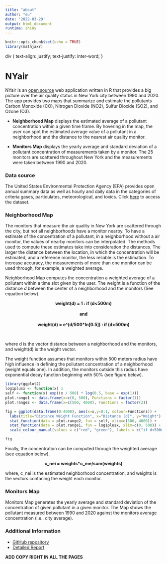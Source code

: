 ```yaml
---
title: "about"
author: "eu"
date: '2022-03-29'
output: html_document
runtime: shiny
---
```


```r
knitr::opts_chunk$set(echo = TRUE)
library(mathjaxr)
```

div {
  text-align: justify;
  text-justify: inter-word;
}

# NYair
NYair is an [open source]() web application written in R that provides a big picture over the air quality
status in New York city between 1990 and 2020. The app provides two maps that summarize and estimate the   pollutants Carbon Monoxide (CO), Nitrogen Dioxide (NO2), Sulfur Dioxide (SO2), and Ozone (O3).

+ __Neighborhood Map__ displays the estimated average of a pollutant concentration within a given time frame. By hovering in the map, the user can spot the estimated average value of a pollutant in a neighborhood and the distance to the nearest air quality monitor. 

+ __Monitors Map__ displays the yearly average and standard deviation of a pollutant concentration of measurements taken by a monitor. The 25 monitors are scattered throughout New York and the measurements were taken between 1990 and 2020.  
 

### Data source
The United States Environmental Protection Agency (EPA) provides open annual summary data as well as hourly and daily data in the categories of criteria gases, particulates, meteorological, and toxics. Click [here](https://console.cloud.google.com/marketplace/product/epa/historical-air-quality?project=fiery-webbing-340301) to access the dataset.

### Neighborhood Map
The monitors that measure the air quality in New York are scattered through the city, but not all neighborhoods have a monitor nearby. To have a estimate of the concentration of a pollutant, in a neighborhood without a air monitor, the values of nearby monitors can be interpolated. The methods used to compute these estimates take into consideration the distances. The larger the distance between the location, in which the concentration will be estimated, and a reference monitor, the less reliable is the estimation. To increase accuracy, the measurements of more than one monitor can be used through, for example, a weighted average.

Neighborhood Map computes the concentration a weighted average of a pollutant within a time slot given by the user. The weight is a function of the distance _d_ between the center of a neighborhood and the monitors (See equation below).

<b><center>weight(d) = 1 : if (d<500m)</center></b><br/>
<b><center>and</center></b> <br/>
<b><center>weight(d) = e^(d/500*ln[0.5]) : if (d>500m)</center></b> <br/>


where d is the vector distance between a neighborhood and the monitors, and weight(d) is the weight vector.

The weight function assumes that monitors within 500 meters radius have high influence in defining the pollutant concentration of a neighborhood (weight equals one). In addition, the monitors outside this radius have exponential decay function beginning with 50% (see figure below).

```r
library(ggplot2)
log1plusx <- function(x) 1
self <- function(x) exp((x / 500) * log(0.5, base = exp(1)))
plot.range1 <- data.frame(x=c(0, 500), Functions = factor(1))
plot.range2 <- data.frame(x=c(500, 4000), Functions = factor(2))

fig = ggplot(data.frame(0:4000), aes(x=x,y=0:1, colour=Functions)) +
  labs(title="Distance Weight Function", x="Distance (d)", y="Weight") +
  stat_function(data = plot.range2, fun = self, xlim=c(500, 4000)) +
  stat_function(data = plot.range1, fun = log1plusx, xlim=c(0, 500)) +
  scale_colour_manual(values = c("red", "green"), labels = c("if d<500m", "if d>500m")) 

fig
```
Finally, the concentration can be computed through the weighted average (see equation below).

<b><center>c_nei = weights*c_me/sum(weights)</center></b>

where, c_nei is the estimated neighborhood concentration, and weights is the vectors contaning the weight each monitor.

### Monitors Map
Monitors Map generates the yearly average and standard deviation of the concentration of given pollutant in a given monitor. The Map shows the pollutant measured between 1990 and 2020 against the monitors average concentration (i.e., city average). 

### Additional Information

+ [GitHub repository]()
+ [Detailed Report]()

__ADD COPY RIGHT IN ALL THE PAGES__


